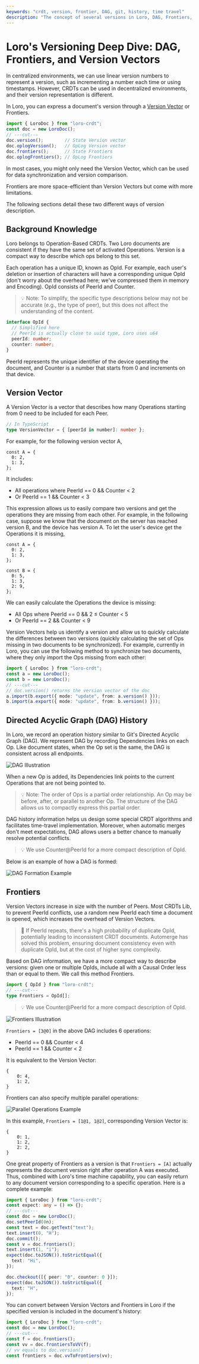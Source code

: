 ```yaml
---
keywords: "crdt, version, frontier, DAG, git, history, time travel"
description: "The concept of several versions in Loro, DAG, Frontiers, and Version Vectors"
---
```


# Loro's Versioning Deep Dive: DAG, Frontiers, and Version Vectors

In centralized environments, we can use linear version numbers to represent a
version, such as incrementing a number each time or using timestamps. However,
CRDTs can be used in decentralized environments, and their version
representation is different.

In Loro, you can express a document's version through a
[Version Vector](https://en.wikipedia.org/wiki/Version_vector) or Frontiers.

```ts twoslash
import { LoroDoc } from "loro-crdt";
const doc = new LoroDoc();
// ---cut---
doc.version();        // State Version vector
doc.oplogVersion();   // OpLog Version vector
doc.frontiers();      // State Frontiers
doc.oplogFrontiers(); // OpLog Frontiers
```

In most cases, you might only need the Version Vector, which can be used for
data synchronization and version comparison.

Frontiers are more space-efficient than Version Vectors but come with more
limitations.

The following sections detail these two different ways of version description.

## Background Knowledge

Loro belongs to Operation-Based CRDTs. Two Loro documents are consistent if they
have the same set of activated Operations. Version is a compact way to describe
which ops belong to this set.

Each operation has a unique ID, known as OpId. For example, each user's deletion
or insertion of characters will have a corresponding unique OpId (don't worry
about the overhead here; we've compressed them in memory and Encoding). OpId
consists of PeerId and Counter.

> 💡 Note: To simplify, the specific type descriptions below may not be accurate
> (e.g., the type of peer), but this does not affect the understanding of the
> content.

```ts
interface OpId {
  // Simplified here
  // PeerId is actually close to uuid type, Loro uses u64
  peerId: number;
  counter: number;
}
```

PeerId represents the unique identifier of the device operating the document,
and Counter is a number that starts from 0 and increments on that device.

## Version Vector

A Version Vector is a vector that describes how many Operations starting from 0
need to be included for each Peer.

```ts
// In TypeScript
type VersionVector = { [peerId in number]: number };
```

For example, for the following version vector A,

```tsx
const A = {
  0: 2,
  1: 3,
};
```

It includes:

- All operations where PeerId == 0 && Counter < 2
- Or PeerId == 1 && Counter < 3

This expression allows us to easily compare two versions and get the operations
they are missing from each other. For example, in the following case, suppose we
know that the document on the server has reached version B, and the device has
version A. To let the user's device get the Operations it is missing,

```tsx
const A = {
  0: 2,
  1: 3,
};

const B = {
  0: 5,
  1: 3,
  2: 9,
};
```

We can easily calculate the Operations the device is missing:

- All Ops where PeerId == 0 && 2 ≤ Counter < 5
- Or PeerId == 2 && Counter < 9

Version Vectors help us identify a version and allow us to quickly calculate the
differences between two versions (quickly calculating the set of Ops missing in
two documents to be synchronized). For example, currently in Loro, you can use
the following method to synchronize two documents, where they only import the
Ops missing from each other:

```ts twoslash
import { LoroDoc } from "loro-crdt";
const a = new LoroDoc();
const b = new LoroDoc();
// ---cut---
// doc.version() returns the version vector of the doc
a.import(b.export({ mode: "update", from: a.version() }));
b.import(a.export({ mode: "update", from: b.version() }));
```

## Directed Acyclic Graph (DAG) History

In Loro, we record an operation history similar to Git's Directed Acyclic Graph
(DAG). We represent DAG by recording Dependencies links on each Op. Like
document states, when the Op set is the same, the DAG is consistent across all
endpoints.

![DAG Illustration](./images/version-3.png)

When a new Op is added, its Dependencies link points to the current Operations
that are not being pointed to.

> 💡 Note: The order of Ops is a partial order relationship. An Op may be
> before, after, or parallel to another Op. The structure of the DAG allows us
> to compactly express this partial order.

DAG history information helps us design some special CRDT algorithms and
facilitates time-travel implementation. Moreover, when automatic merges don't
meet expectations, DAG allows users a better chance to manually resolve
potential conflicts.

> 💡 We use Counter@PeerId for a more compact description of OpId.

Below is an example of how a DAG is formed:

![DAG Formation Example](./images/version-0.png)

## Frontiers

Version Vectors increase in size with the number of Peers. Most CRDTs Lib, to
prevent PeerId conflicts, use a random new PeerId each time a document is
opened, which increases the overhead of Version Vectors.

> 📌 If PeerId repeats, there's a high probability of duplicate OpId,
> potentially leading to inconsistent CRDT documents. Automerge has solved this
> problem, ensuring document consistency even with duplicate OpId, but at the
> cost of higher sync complexity.

Based on DAG information, we have a more compact way to describe versions: given
one or multiple OpIds, include all with a Causal Order less than or equal to
them. We call this method Frontiers.

```ts twoslash
import { OpId } from "loro-crdt";
// ---cut---
type Frontiers = OpId[];
```

> 💡 We use Counter@PeerId for a more compact description of OpId.

![Frontiers Illustration](./images/version-1.png)

`Frontiers = [3@0]` in the above DAG includes 6 operations:

- PeerId == 0 && Counter < 4
- PeerId == 1 && Counter < 2

It is equivalent to the Version Vector:

```tsx
{
    0: 4,
    1: 2,
}
```

Frontiers can also specify multiple parallel operations:

![Parallel Operations Example](./images/version-2.png)

In this example, `Frontiers = [1@1, 1@2]`, corresponding Version Vector is:

```tsx
{
    0: 1,
    1: 2,
    2: 2,
}
```

One great property of Frontiers as a version is that `Frontiers = [A]` actually
represents the document version right after operation A was executed. Thus,
combined with Loro's time machine capability, you can easily return to any
document version corresponding to a specific operation. Here is a complete
example:

```ts twoslash
import { LoroDoc } from "loro-crdt";
const expect: any = () => {};
// ---cut---
const doc = new LoroDoc();
doc.setPeerId(0n);
const text = doc.getText("text");
text.insert(0, "H");
doc.commit();
const v = doc.frontiers();
text.insert(1, "i");
expect(doc.toJSON()).toStrictEqual({
  text: "Hi",
});

doc.checkout([{ peer: "0", counter: 0 }]);
expect(doc.toJSON()).toStrictEqual({
  text: "H",
});
```

You can convert between Version Vectors and Frontiers in Loro if the specified
version is included in the document's history:

```ts twoslash
import { LoroDoc } from "loro-crdt";
const doc = new LoroDoc();
// ---cut---
const f = doc.frontiers();
const vv = doc.frontiersToVV(f);
// vv equals to doc.version()
const frontiers = doc.vvToFrontiers(vv);
```

